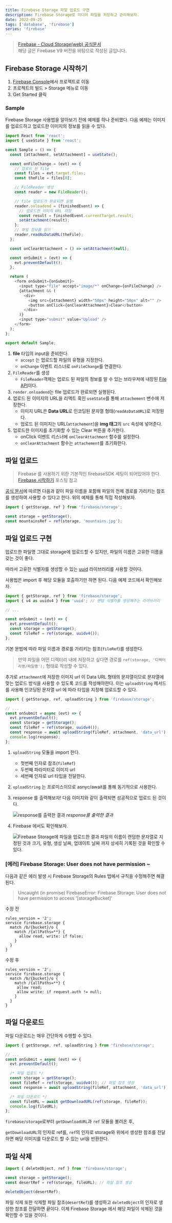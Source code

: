 ```yaml
---
title: Firebase Storage 파일 업로드 구현
description: Firebase Storage로 미디어 파일을 저장하고 관리해보자.
date: 2022-09-25
tags: ['database', 'firebase']
series: 'firebase'
---
```


> [Firebase - Cloud Storage(web) 공식문서](https://firebase.google.com/docs/storage/web/start)  
> 해당 글은 Firebase V9 버전을 바탕으로 작성된 글입니다.

## Firebase Storage 시작하기

1. [Firebase Console](https://console.firebase.google.com/)에서 프로젝트로 이동
2. 프로젝트의 빌드 > Storage 메뉴로 이동
3. Get Started 클릭

### Sample

Firebase Storage 사용법을 알아보기 전에 예제를 하나 준비했다. 다음 예제는 이미지를 업로드하고 업로드한 이미지의 정보를 읽을 수 있다.

```js:Sample.js
import React from 'react';
import { useState } from 'react';

const Sample = () => {
  const [attachment, setAttachment] = useState();

  const onFileChange = (evt) => {
    // 업로드 된 file
    const files = evt.target.files;
    const theFile = files[0];

    // FileReader 생성
    const reader = new FileReader();

    // file 업로드가 완료되면 실행
    reader.onloadend = (finishedEvent) => {
      // 업로드한 이미지 URL 저장
      const result = finishedEvent.currentTarget.result;
      setAttachment(result);
    };
    // 파일 정보를 읽기
    reader.readAsDataURL(theFile);
  };

  const onClearAttachment = () => setAttachment(null);

  const onSubmit = (evt) => {
    evt.preventDefault();
  };

  return (
    <form onSubmit={onSubmit}>
      <input type="file" accept="image/*" onChange={onFileChange} />
      {attachment && (
        <div>
          <img src={attachment} width="50px" height="50px" alt="" />
          <button onClick={onClearAttachment}>Clear</button>
        </div>
      )}
      <input type="submit" value="Upload" />
    </form>
  );
};

export default Sample;
```

1. **file** 타입의 input을 준비한다.
   - `accept` 는 업로드할 파일의 유형을 지정한다.
   - `onChange` 이벤트 리스너로 `onFileChange`를 연결한다.
2. `FileReader`를 생성
   - `FileReader`객체는 업로드 된 파일의 정보를 알 수 있는 브라우저에 내장된 [File API](https://developer.mozilla.org/en-US/docs/Web/API/File_API)이다.
3. `render.onloadend`는 file 업로드가 완료되면 실행된다.
4. 업로드 된 이미지의 URL을 리액트 훅인 `useState`를 통해 `attachement` 변수에 저장한다.
   - 이미지 URL은 **Data URL**로 인코딩된 문자열 형태(`readAsDataURL`)로 저장된다.
   - 업로드 된 이미지는 URL(`attachement`)을 **img 태그**의 `src` 속성에 넣어준다.
5. 업로드한 이미지를 초기화할 수 있는 Clear 버튼을 추가한다.
   - onClick 이벤트 리스너에 `onClearAttachment` 함수를 설정한다.
   - `onClearAttachment` 함수는 `attachement`를 초기화한다.

## 파일 업로드

> Firebase 를 사용하기 위한 기본적인 firebaseSDK 세팅이 되어있어야 한다.  
> [Firebase 시작하기](/note/database/firebase) 포스팅 참고

[공식 문서](https://firebase.google.com/docs/storage/web/upload-files#upload_files)에 따르면 다음과 같이
파일 이름을 포함해 파일의 전체 경로를 가리키는 참조를 생성하여 사용할 수 있다고 한다.
위의 예제를 통해 직접 작성해보자.

```js
import { getStorage, ref } from 'firebase/storage';

const storage = getStorage();
const mountainsRef = ref(storage, 'mountains.jpg');
```

## 파일 업로드 구현

업로드한 파일명 그대로 storage에 업로드할 수 있지만, 파일의 이름은 고유한 이름을 갖는 것이 좋다.

따라서 고유한 식별자를 생성할 수 있는 [uuid](https://www.npmjs.com/package/uuid) 라이브러리를 사용할 것이다.

사용법은 import 후 해당 모듈을 호출하기만 하면 된다. 다음 예제 코드에서 확인해보자.

```js
import { getStorage, ref } from 'firebase/storage';
import { v4 as uuidv4 } from 'uuid'; // 랜덤 식별자를 생성해주는 라이브러리

// ...

const onSubmit = (evt) => {
  evt.preventDefault();
  const storage = getStorage();
  const fileRef = ref(storage, uuidv4());
};
```

기본 문법에 따라 파일 이름과 경로를 가리키는 참조(`fileRef`)를 생성한다.

> 만약 파일을 어떤 디렉터리 내에 저장하고 싶다면 경로를 `ref(storage, '디렉터리명/파일명');` 형태로 작성할 수 있다.

추가로 `attachment`에 저장한 이미지 url 이 Data URL 형태의 문자열이므로 문자열에 맞는 업로드 방식을 사용할 수 있도록 코드를 작성해야한다.
이는 `uploadString` 메서드를 사용해 인코딩된 문자열 url 에 따라 타입을 지정해 업로드할 수 있다.

```js
import { getStorage, ref, uploadString } from 'firebase/storage';

// ...
const onSubmit = async (evt) => {
  evt.preventDefault();
  const storage = getStorage();
  const fileRef = ref(storage, uuidv4());
  const response = await uploadString(fileRef, attachment, 'data_url');
  console.log(response);
};
```

1. `uploadString` 모듈을 import 한다.
   - 첫번째 인자로 참조(`fileRef`)
   - 두번째 파라미터로 이미지 url
   - 세번째 인자로 url 타입을 전달한다.
2. `uploadString` 는 프로미스이므로 asnyc/await를 통해 동기적으로 사용한다.
3. response 를 출력해보자! 다음 이미지와 같이 출력되면 성공적으로 업로드 된 것이다.

   <img src="/notes/database/firebase-storage-01.png" alt="response를 출력한 결과" />
   <em>response를 출력한 결과</em>

4. Firebase 에서도 확인해보자.

   <img
     src="/notes/database/firebase-storage-02.png"
     alt="Firebase Storage에 파일을 업로드한 결과"
   />
   파일의 이름이 랜덤한 문자열로 지정된 것과 크기, 유형, 생성 날짜, 업데이트 날짜 까지 상세히
   기록된 것을 확인할 수 있다.

### [에러] Firebase Storage: User does not have permission ~

다음과 같은 에러 발생 시 Firebase Storage의 Rules 탭에서 규칙을 수정해주면 해결된다.

> Uncaught (in promise) FirebaseError: Firebase Storage: User does not have permission to access '[storageBucket]'

수정 전

```
rules_version = '2';
service firebase.storage {
  match /b/{bucket}/o {
    match /{allPaths=**} {
      allow read, write: if false;
    }
  }
}
```

수정 후

```
rules_version = '2';
service firebase.storage {
  match /b/{bucket}/o {
    match /{allPaths=**} {
     allow read;
     allow write: if request.auth != null;
    }
  }
}
```

## 파일 다운로드

파일 다운로드는 매우 간단하게 수행할 수 있다.

```js
import { getStorage, ref, uploadString } from 'firebase/storage';

// ...
const onSubmit = async (evt) => {
  evt.preventDefault();

  /* 파일 업로드 */
  const storage = getStorage();
  const fileRef = ref(storage, uuidv4()); // 파일 참조 생성
  const response = await uploadString(fileRef, attachment, 'data_url');

  /* 파일 다운로드 */
  const fileURL = await getDownloadURL(ref(storage, fileRef));
  console.log(fileURL);
};
```

`firebase/storage`로부터 `getDownloadURL`과 `ref` 모듈을 불러온 후,

`getDownloadURL`의 인자로 ref를, `ref`의 인자로 storage와 위에서 생성한 참조를 전달하면 해당 이미지를 다운로드 할 수 있는 url을 반환한다.

## 파일 삭제

```js
import { deleteObject, ref } from 'firebase/storage';

const storage = getStorage();
const desertRef = ref(storage, fileURL); // 파일 참조 생성

deleteObject(desertRef);
```

파일 삭제 또한 삭제할 파일 참조(`desertRef`)를 생성하고 `deleteObject`의 인자로 생성한 참조를 전달하면 끝이다. 이제 Firebase Storage 에서 해당 파일이 삭제된 것을 확인할 수 있을 것이다.
